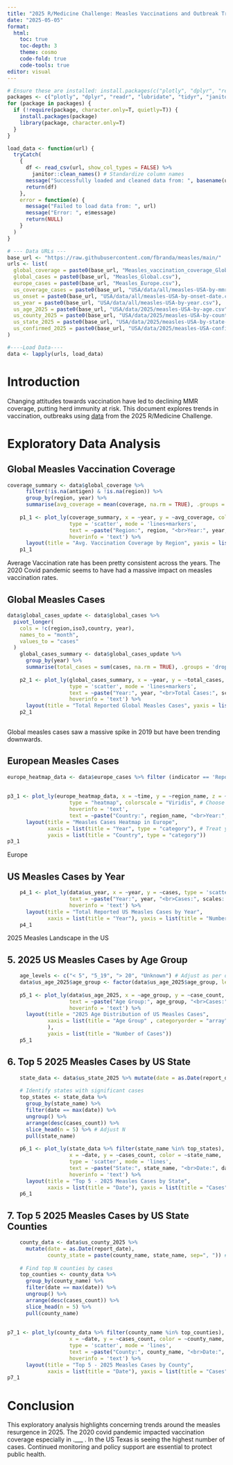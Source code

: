 ```yaml
---
title: "2025 R/Medicine Challenge: Measles Vaccinations and Outbreak Trends"
date: "2025-05-05"
format:
  html:
    toc: true
    toc-depth: 3
    theme: cosmo
    code-fold: true
    code-tools: true
editor: visual
---
```


```r
# Ensure these are installed: install.packages(c("plotly", "dplyr", "readr", "lubridate", "tidyr", "janitor", "scales", "DT"))
packages <- c("plotly", "dplyr", "readr", "lubridate", "tidyr", "janitor", "scales", "DT")
for (package in packages) {
  if (!require(package, character.only=T, quietly=T)) {
    install.packages(package)
    library(package, character.only=T)
  }
}
```

```r
load_data <- function(url) {
  tryCatch(
    {
      df <- read_csv(url, show_col_types = FALSE) %>%
        janitor::clean_names() # Standardize column names
      message("Successfully loaded and cleaned data from: ", basename(url))
      return(df)
    },
    error = function(e) {
      message("Failed to load data from: ", url)
      message("Error: ", e$message)
      return(NULL)
    }
  )
}

# --- Data URLs ---
base_url <- "https://raw.githubusercontent.com/fbranda/measles/main/"
urls <- list(
  global_coverage = paste0(base_url, "Measles_vaccination_coverage_Global.csv"),
  global_cases = paste0(base_url, "Measles_Global.csv"),
  europe_cases = paste0(base_url, "Measles_Europe.csv"),
  us_coverage_cases = paste0(base_url, "USA/data/all/measles-USA-by-mmr-coverage.csv"),
  us_onset = paste0(base_url, "USA/data/all/measles-USA-by-onset-date.csv"),
  us_year = paste0(base_url, "USA/data/all/measles-USA-by-year.csv"),
  us_age_2025 = paste0(base_url, "USA/data/2025/measles-USA-by-age.csv"),
  us_county_2025 = paste0(base_url, "USA/data/2025/measles-USA-by-county-timeline.csv"),
  us_state_2025 = paste0(base_url, "USA/data/2025/measles-USA-by-state-timeline.csv"),
  us_confirmed_2025 = paste0(base_url, "USA/data/2025/measles-USA-confirmed-cases.csv")
)

#----Load Data----
data <- lapply(urls, load_data)

```

# Introduction

Changing attitudes towards vaccination have led to declining MMR coverage, putting herd immunity at risk. This document explores trends in vaccination, outbreaks using [data](https://github.com/fbranda/measles) from the 2025 R/Medicine Challenge.

# Exploratory Data Analysis

## Global Measles Vaccination Coverage

```r
coverage_summary <- data$global_coverage %>%
      filter(!is.na(antigen) & !is.na(region)) %>%
      group_by(region, year) %>%
      summarise(avg_coverage = mean(coverage, na.rm = TRUE), .groups = 'drop')
    
    p1_1 <- plot_ly(coverage_summary, x = ~year, y = ~avg_coverage, color = ~region,
                    type = 'scatter', mode = 'lines+markers',
                    text = ~paste("Region:", region, "<br>Year:", year, "<br>Coverage:", round(avg_coverage, 1), "%"),
                    hoverinfo = 'text') %>%
      layout(title = "Avg. Vaccination Coverage by Region", yaxis = list(range = c(0,100), title="Avg Coverage (%)"), xaxis = list(title="Year"))
    p1_1
```

Average Vaccination rate has been pretty consistent across the years. The 2020 Covid pandemic seems to have had a massive impact on measles vaccination rates.

## Global Measles Cases

```r
data$global_cases_update <- data$global_cases %>% 
  pivot_longer(
    cols = !c(region,iso3,country, year), 
    names_to = "month", 
    values_to = "cases"
  )
    global_cases_summary <- data$global_cases_update %>%
      group_by(year) %>%
      summarise(total_cases = sum(cases, na.rm = TRUE), .groups = 'drop')
    
    p2_1 <- plot_ly(global_cases_summary, x = ~year, y = ~total_cases,
                    type = 'scatter', mode = 'lines+markers',
                    text = ~paste("Year:", year, "<br>Total Cases:", scales::comma(total_cases)),
                    hoverinfo = 'text') %>%
      layout(title = "Total Reported Global Measles Cases", yaxis = list(title="Total Cases"), xaxis = list(title="Year")) 
    p2_1
  
```

Global measles cases saw a massive spike in 2019 but have been trending downwards.

## European Measles Cases

```r
europe_heatmap_data <- data$europe_cases %>% filter (indicator == 'Reported confirmed cases', !region_name %in% c('EU/EEA (without UK)','EU/EEA (with UK until 2019)'))
      
    
p3_1 <- plot_ly(europe_heatmap_data, x = ~time, y = ~region_name, z = ~num_value,
                    type = "heatmap", colorscale = "Viridis", # Choose a colorscale
                    hoverinfo = 'text',
                    text = ~paste("Country:", region_name, "<br>Year:", time, "<br>Cases:", num_value)) %>%
      layout(title = "Measles Cases Heatmap in Europe",
             xaxis = list(title = "Year", type = "category"), # Treat year as category for heatmap
             yaxis = list(title = "Country", type = "category"))
p3_1


```

Europe

## US Measles Cases by Year

```r
    p4_1 <- plot_ly(data$us_year, x = ~year, y = ~cases, type = 'scatter', mode = 'lines+markers',
                    text = ~paste("Year:", year, "<br>Cases:", scales::comma(cases)),
                    hoverinfo = 'text') %>%
      layout(title = "Total Reported US Measles Cases by Year",
             xaxis = list(title = "Year"), yaxis = list(title = "Number of Cases"))
    p4_1
```

2025 Measles Landscape in the US

## 5. 2025 US Measles Cases by Age Group

```r
    age_levels <- c("< 5", "5_19", "> 20", "Unknown") # Adjust as per data
    data$us_age_2025$age_group <- factor(data$us_age_2025$age_group, levels = age_levels)
    
    p5_1 <- plot_ly(data$us_age_2025, x = ~age_group, y = ~case_count, type = 'bar',
                    text = ~paste("Age Group:", age_group, "<br>Cases:", case_count),
                    hoverinfo = 'text') %>%
      layout(title = "2025 Age Distribution of US Measles Cases",
             xaxis = list(title = "Age Group" , categoryorder = "array", categoryarray = ~levels(age_group) # Use if factor
             ),
             yaxis = list(title = "Number of Cases"))
    p5_1
```

## 6. Top 5 2025 Measles Cases by US State

```r
    state_data <- data$us_state_2025 %>% mutate(date = as.Date(report_date))
    
    # Identify states with significant cases
    top_states <- state_data %>%
      group_by(state_name) %>%
      filter(date == max(date)) %>%
      ungroup() %>%
      arrange(desc(cases_count)) %>%
      slice_head(n = 5) %>% # Adjust N
      pull(state_name)
    
    p6_1 <- plot_ly(state_data %>% filter(state_name %in% top_states),
                    x = ~date, y = ~cases_count, color = ~state_name,
                    type = 'scatter', mode = 'lines',
                    text = ~paste("State:", state_name, "<br>Date:", date, "<br>Cases:", cases_count),
                    hoverinfo = 'text') %>%
      layout(title = "Top 5 - 2025 Measles Cases by State",
             xaxis = list(title = "Date"), yaxis = list(title = "Cases"))
    p6_1
```

## 7. Top 5 2025 Measles Cases by US State Counties

```r
    county_data <- data$us_county_2025 %>%
      mutate(date = as.Date(report_date),
             county_state = paste(county_name, state_name, sep=", ")) # Unique identifier
    
    # Find top N counties by cases
    top_counties <- county_data %>%
      group_by(county_name) %>%
      filter(date == max(date)) %>%
      ungroup() %>%
      arrange(desc(cases_count)) %>%
      slice_head(n = 5) %>%
      pull(county_name)
    
    
p7_1 <- plot_ly(county_data %>% filter(county_name %in% top_counties),
                    x = ~date, y = ~cases_count, color = ~county_name,
                    type = 'scatter', mode = 'lines',
                    text = ~paste("County:", county_name, "<br>Date:", date, "<br>Cases:", cases_count),
                    hoverinfo = 'text') %>%
      layout(title = "Top 5 - 2025 Measles Cases by County",
             xaxis = list(title = "Date"), yaxis = list(title = "Cases"))
p7_1
```

# Conclusion

This exploratory analysis highlights concerning trends around the measles resurgence in 2025. The 2020 covid pandemic impacted vaccination coverage especially in .\_\_\_ . In the US Texas is seeing the highest number of cases. Continued monitoring and policy support are essential to protect public health.
